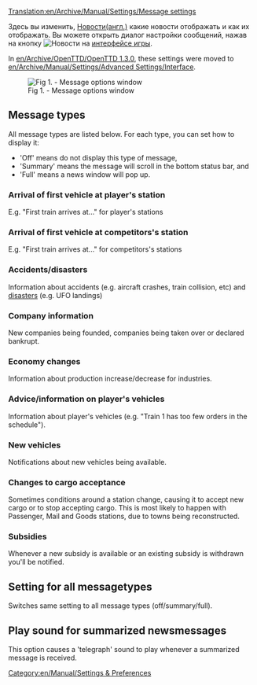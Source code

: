 [[Translation:en/Archive/Manual/Settings/Message settings]]
{{ru/Исторический}}


Здесь вы изменить, [[en/Archive/Manual/News messages|Новости(англ.)]] какие новости отображать и как их отображать.
Вы можете открыть диалог настройки сообщений, нажав на кнопку [[File:en/Manual/Manual html 2a55c3aa.png|Новости]] на [[ru/Manual/Интерфейс игры|интерфейсе игры]].

In [[en/Archive/OpenTTD/OpenTTD 1.3.0]], these settings were moved to [[en/Archive/Manual/Settings/Advanced Settings/Interface]].

[[File:en/Archive/Manual/Settings/Messageoptions.png|center|frame|Fig 1. - Message options window]]


{{en/Feature|-1.2}}

== Message types ==
All message types are listed below. For each type, you can set how to display it:
* 'Off' means do not display this type of message,
* 'Summary' means the message will scroll in the bottom status bar, and
* 'Full' means a news window will pop up.

=== Arrival of first vehicle at player's station ===
E.g. "First train arrives at..." for player's stations

=== Arrival of first vehicle at competitors's station ===
E.g. "First train arrives at..." for competitors's stations

=== Accidents/disasters ===
Information about accidents (e.g. aircraft crashes, train collision, etc) and [[en/Manual/Disasters|disasters]] (e.g. UFO landings)

=== Company information ===
New companies being founded, companies being taken over or declared bankrupt.

=== Economy changes ===
Information about production increase/decrease for industries.

=== Advice/information on player's vehicles ===
Information about player's vehicles (e.g. "Train 1 has too few orders in the schedule").

=== New vehicles ===
Notifications about new vehicles being available.

=== Changes to cargo acceptance ===
Sometimes conditions around a station change, causing it to accept new cargo or to stop accepting cargo. This is most likely to happen with Passenger, Mail and Goods stations, due to towns being reconstructed.

=== Subsidies ===
Whenever a new subsidy is available or an existing subsidy is withdrawn you'll be notified.

== Setting for all messagetypes ==
Switches same setting to all message types (off/summary/full).

== Play sound for summarized newsmessages ==
This option causes a 'telegraph' sound to play whenever a summarized message is received.


[[Category:en/Manual/Settings & Preferences]]